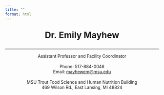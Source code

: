 ```yaml
---
title: ""
format: html
---
```

<div style="text-align: center; font-size: 2em; font-weight: bold">
Dr. Emily Mayhew
</div>
<hr />
<div style="text-align: center; font-size: 1em;">

| Assistant Professor and Facility Coordinator
| 
| Phone: 517-884-0046
| Email: <mayhewem@msu.edu>
|
| MSU Trout Food Science and Human Nutrition Building
| 469 Wilson Rd., East Lansing, MI 48824
</div>